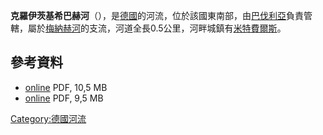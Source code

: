 {{No footnotes|time=2020-12-09T08:03:04+00:00}}
{{Coord|48.95157|N|12.67561|E|display=title}}

'''克羅伊茨基希巴赫河'''（{{lang-de|Kreuzkirchner Bach}}），是[[德國|德國]]的河流，位於該國東南部，由[[巴伐利亞|巴伐利亞]]負責管轄，屬於[[梅納赫河|梅納赫河]]的支流，河道全長0.5公里，河畔城鎮有[[米特費爾斯|米特費爾斯]]。

==參考資料==
* [http://www.geodaten.bayern.de/histTopoKarten/02_TK25/02_7042_N_1955.pdf online] {{Wayback|url=http://www.geodaten.bayern.de/histTopoKarten/02_TK25/02_7042_N_1955.pdf |date=20160224001722 }} PDF, 10,5 MB
* [http://www.geodaten.bayern.de/histTopoKarten/02_TK25/02_7042_N_1967.pdf online] {{Wayback|url=http://www.geodaten.bayern.de/histTopoKarten/02_TK25/02_7042_N_1967.pdf |date=20160224001753 }} PDF, 9,5 MB

{{Germany-geo-stub}}
[[Category:德國河流|Category:德國河流]]